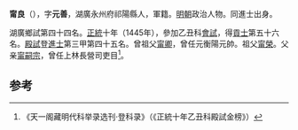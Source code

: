 '''甯良'''（{{bd|1413年||？}}），字'''元善'''，湖廣永州府祁陽縣人，軍籍。[[明朝|明朝]]政治人物。同進士出身。

湖廣鄉試第四十四名。[[正统_(年号)|正統]]十年（1445年），參加乙丑科[[會試|會試]]，得[[貢士|貢士]]第五十六名。[[殿試|殿試]]登[[進士|進士]]第三甲第四十五名。曾祖父[[甯卿|甯卿]]，曾任元衡陽元帥。祖父[[甯榮|甯榮]]。父亲[[甯嗣宗|甯嗣宗]]，曾任上林長營司吏目<ref>《天一阁藏明代科举录选刊·登科录》（《正統十年乙丑科殿試金榜》）</ref>。

==参考==
{{reflist}}
{{明朝人物小作品}}
{{正統十年乙丑科殿試金榜}}